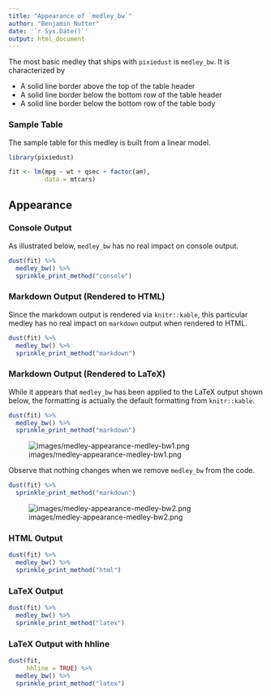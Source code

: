 ```yaml
---
title: "Appearance of `medley_bw`"
author: "Benjamin Nutter"
date: '`r Sys.Date()`'
output: html_document
---
```


The most basic medley that ships with `pixiedust` is `medley_bw`.  It is characterized by 

* A solid line border above the top of the table header
* A solid line border below the bottom row of the table header
* A solid line border below the bottom row of the table body

### Sample Table

The sample table for this medley is built from a linear model.

```r
library(pixiedust)

fit <- lm(mpg ~ wt + qsec + factor(am),
          data = mtcars)
```

## Appearance

### Console Output

As illustrated below, `medley_bw` has no real impact on console output.

```r
dust(fit) %>%
  medley_bw() %>%
  sprinkle_print_method("console")
```

### Markdown Output (Rendered to HTML)

Since the markdown output is rendered via `knitr::kable`, this particular medley has no real impact on `markdown` output when rendered to HTML.

```r
dust(fit) %>%
  medley_bw() %>%
  sprinkle_print_method("markdown")
```

### Markdown Output (Rendered to LaTeX)

While it appears that `medley_bw` has been applied to the LaTeX output shown below, the formatting is actually the default formatting from `knitr::kable`.

```r
dust(fit) %>%
  medley_bw() %>%
  sprinkle_print_method("markdown")
```

![images/medley-appearance-medley-bw1.png](images/medley-appearance-medley-bw1.png)

Observe that nothing changes when we remove `medley_bw` from the code.

```r
dust(fit) %>%
  sprinkle_print_method("markdown")
```

![images/medley-appearance-medley-bw2.png](images/medley-appearance-medley-bw2.png)

### HTML Output

```r
dust(fit) %>%
  medley_bw() %>%
  sprinkle_print_method("html")
```


### LaTeX Output

```r
dust(fit) %>%
  medley_bw() %>%
  sprinkle_print_method("latex")
```


### LaTeX Output with hhline

```r
dust(fit,
     hhline = TRUE) %>%
  medley_bw() %>%
  sprinkle_print_method("latex")
```